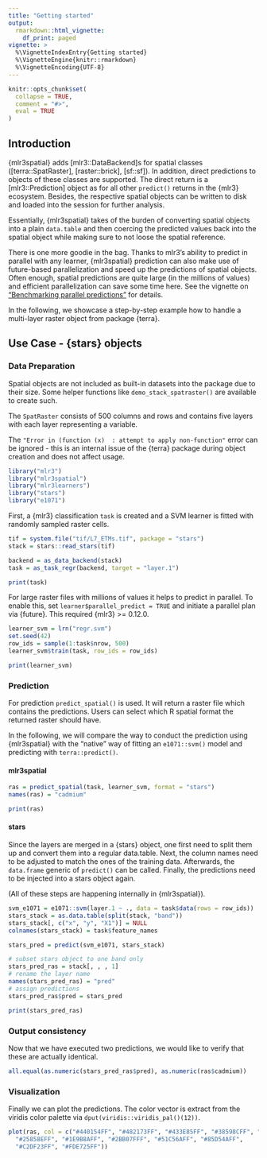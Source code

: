 ```yaml
---
title: "Getting started"
output: 
  rmarkdown::html_vignette:
    df_print: paged
vignette: >
  %\VignetteIndexEntry{Getting started}
  %\VignetteEngine{knitr::rmarkdown}
  %\VignetteEncoding{UTF-8}
---
```


```r
knitr::opts_chunk$set(
  collapse = TRUE,
  comment = "#>",
  eval = TRUE
)
```

## Introduction

{mlr3spatial} adds [mlr3::DataBackend]s for spatial classes ([terra::SpatRaster], [raster::brick], [sf::sf]).
In addition, direct predictions to objects of these classes are supported.
The direct return is a [mlr3::Prediction] object as for all other `predict()` returns in the {mlr3} ecosystem.
Besides, the respective spatial objects can be written to disk and loaded into the session for further analysis.

Essentially, {mlr3spatial} takes of the burden of converting spatial objects into a plain `data.table` and then coercing the predicted values back into the spatial object while making sure to not loose the spatial reference.

There is one more goodie in the bag.
Thanks to mlr3's ability to predict in parallel with any learner, {mlr3spatial} prediction can also make use of future-based parallelization and speed up the predictions of spatial objects.
Often enough, spatial predictions are quite large (in the millions of values) and efficient parallelization can save some time here.
See the vignette on ["Benchmarking parallel predictions"](https://mlr3spatial.mlr-org.com/articles/benchmark.html) for details.

In the following, we showcase a step-by-step example how to handle a multi-layer raster object from package {terra}.

## Use Case - {stars} objects

### Data Preparation

Spatial objects are not included as built-in datasets into the package due to their size. 
Some helper functions like `demo_stack_spatraster()` are available to create such.

The `SpatRaster` consists of 500 columns and rows and contains five layers with each layer representing a variable.

The `"Error in (function (x)  : attempt to apply non-function"` error can be ignored - this is an internal issue of the {terra} package during object creation and does not affect usage.

```r
library("mlr3")
library("mlr3spatial")
library("mlr3learners")
library("stars")
library("e1071")
```

First, a {mlr3} classification `task` is created and a SVM learner is fitted with randomly sampled raster cells.

```r
tif = system.file("tif/L7_ETMs.tif", package = "stars")
stack = stars::read_stars(tif)

backend = as_data_backend(stack)
task = as_task_regr(backend, target = "layer.1")

print(task)
```

For large raster files with millions of values it helps to predict in parallel.
To enable this, set `learner$parallel_predict = TRUE` and initiate a parallel plan via {future}.
This required {mlr3} >= 0.12.0.

```r
learner_svm = lrn("regr.svm")
set.seed(42)
row_ids = sample(1:task$nrow, 500)
learner_svm$train(task, row_ids = row_ids)

print(learner_svm)
```

### Prediction

For prediction `predict_spatial()` is used.
It will return a raster file which contains the predictions.
Users can select which R spatial format the returned raster should have.

In the following, we will compare the way to conduct the prediction using {mlr3spatial} with the "native" way of fitting an `e1071::svm()` model and predicting with `terra::predict()`.

#### mlr3spatial

```r
ras = predict_spatial(task, learner_svm, format = "stars")
names(ras) = "cadmium"

print(ras)
```

#### stars

Since the layers are merged in a {stars} object, one first need to split them up and convert them into a regular data.table.
Next, the column names need to be adjusted to match the ones of the training data.
Afterwards, the `data.frame` generic of `predict()` can be called.
Finally, the predictions need to be injected into a stars object again.

(All of these steps are happening internally in {mlr3spatial}).

```r
svm_e1071 = e1071::svm(layer.1 ~ ., data = task$data(rows = row_ids))
stars_stack = as.data.table(split(stack, "band"))
stars_stack[, c("x", "y", "X1")] = NULL
colnames(stars_stack) = task$feature_names

stars_pred = predict(svm_e1071, stars_stack)

# subset stars object to one band only
stars_pred_ras = stack[, , , 1]
# rename the layer name
names(stars_pred_ras) = "pred"
# assign predictions
stars_pred_ras$pred = stars_pred

print(stars_pred_ras)
```

### Output consistency

Now that we have executed two predictions, we would like to verify that these are actually identical.

```r
all.equal(as.numeric(stars_pred_ras$pred), as.numeric(ras$cadmium))
```

### Visualization

Finally we can plot the predictions.
The color vector is extract from the viridis color palette via `dput(viridis::viridis_pal()(12))`.

```r
plot(ras, col = c("#440154FF", "#482173FF", "#433E85FF", "#38598CFF", "#2D708EFF",
  "#25858EFF", "#1E9B8AFF", "#2BB07FFF", "#51C56AFF", "#85D54AFF",
  "#C2DF23FF", "#FDE725FF"))
```

